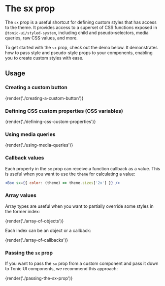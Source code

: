 # The sx prop

The `sx` prop is a useful shortcut for defining custom styles that has access to the theme. It provides access to a superset of CSS functions exposed in `@tonic-ui/styled-system`, including child and pseudo-selectors, media queries, raw CSS values, and more.

To get started with the `sx` prop, check out the demo below. It demonstrates how to pass style and pseudo-style props to your components, enabling you to create custom styles with ease.

## Usage

### Creating a custom button

{render('./creating-a-custom-button')}

### Defining CSS custom properties (CSS variables)

{render('./defining-css-custom-properties')}

### Using media queries

{render('./using-media-queries')}

### Callback values

Each property in the `sx` prop can receive a function callback as a value. This is useful when you want to use the `theme` for calculating a value:

```jsx disabled
<Box sx={{ color: (theme) => theme.sizes['2x'] }} />
```

### Array values

Array types are useful when you want to partially override some styles in the former index:

{render('./array-of-objects')}

Each index can be an object or a callback:

{render('./array-of-callbacks')}

### Passing the `sx` prop

If you want to pass the `sx` prop from a custom component and pass it down to Tonic UI components, we recommend this approach:

{render('./passing-the-sx-prop')}
